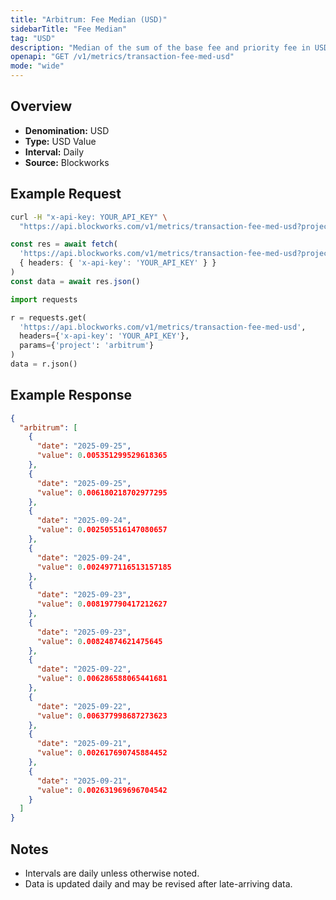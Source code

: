 ```yaml
---
title: "Arbitrum: Fee Median (USD)"
sidebarTitle: "Fee Median"
tag: "USD"
description: "Median of the sum of the base fee and priority fee in USD that day"
openapi: "GET /v1/metrics/transaction-fee-med-usd"
mode: "wide"
---
```


## Overview

- **Denomination:** USD
- **Type:** USD Value
- **Interval:** Daily
- **Source:** Blockworks

## Example Request

<CodeGroup>

```bash cURL
curl -H "x-api-key: YOUR_API_KEY" \
  "https://api.blockworks.com/v1/metrics/transaction-fee-med-usd?project=arbitrum"
```

```typescript TypeScript
const res = await fetch(
  'https://api.blockworks.com/v1/metrics/transaction-fee-med-usd?project=arbitrum',
  { headers: { 'x-api-key': 'YOUR_API_KEY' } }
)
const data = await res.json()
```

```python Python
import requests

r = requests.get(
  'https://api.blockworks.com/v1/metrics/transaction-fee-med-usd',
  headers={'x-api-key': 'YOUR_API_KEY'},
  params={'project': 'arbitrum'}
)
data = r.json()
```

</CodeGroup>

## Example Response

```json
{
  "arbitrum": [
    {
      "date": "2025-09-25",
      "value": 0.005351299529618365
    },
    {
      "date": "2025-09-25",
      "value": 0.006180218702977295
    },
    {
      "date": "2025-09-24",
      "value": 0.002505516147080657
    },
    {
      "date": "2025-09-24",
      "value": 0.0024977116513157185
    },
    {
      "date": "2025-09-23",
      "value": 0.008197790417212627
    },
    {
      "date": "2025-09-23",
      "value": 0.00824874621475645
    },
    {
      "date": "2025-09-22",
      "value": 0.006286588065441681
    },
    {
      "date": "2025-09-22",
      "value": 0.006377998687273623
    },
    {
      "date": "2025-09-21",
      "value": 0.002617690745884452
    },
    {
      "date": "2025-09-21",
      "value": 0.002631969696704542
    }
  ]
}
```

## Notes
- Intervals are daily unless otherwise noted.
- Data is updated daily and may be revised after late-arriving data.